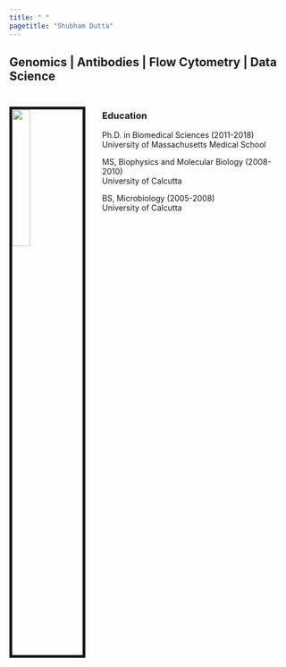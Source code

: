 ```yaml
---
title: " "
pagetitle: "Shubham Dutta"
---
```


<link rel="stylesheet" href="styles.css" type="text/css">
<link rel="stylesheet" href="academicicons/css/academicons.min.css"/>

## Genomics | Antibodies | Flow Cytometry | Data Science<br><br>

<img src="images/profile.png" style="width:25%; border:5px solid; margin-right: 30px" align="left">

### Education

Ph.D. in Biomedical Sciences (2011-2018)<br>
University of Massachusetts Medical School

MS, Biophysics and Molecular Biology (2008-2010)<br>
University of Calcutta

BS, Microbiology (2005-2008)<br>
University of Calcutta